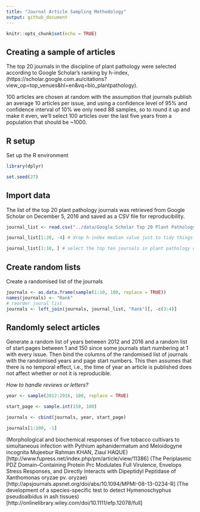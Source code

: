 ```yaml
---
title: "Journal Article Sampling Methodology"
output: github_document
---
```


```r
knitr::opts_chunk$set(echo = TRUE)
```

## Creating a sample of articles

The top 20 journals in the discipline of plant pathology were selected according to Google Scholar's ranking by h-index, (https://scholar.google.com.au/citations?view_op=top_venues&hl=en&vq=bio_plantpathology).

100 articles are chosen at random with the assumption that journals publish an average 10 articles per issue, and using a confidence level of 95% and confidence interval of 10% we only need 88 samples, so to round it up and make it even, we'll select 100 articles over the last five years from a population that should be ~1000.

## R setup
Set up the R environment

```r
library(dplyr)

set.seed(27)
```
## Import data
The list of the top 20 plant pathology journals was retrieved from Google Scholar on December 5, 2016 and saved as a CSV file for reproducibility.

```r
journal_list <- read.csv("../data/Google Scholar Top 20 Plant Pathology Journals 05-12-2016.csv")

journal_list[1:20, -4] # drop h-index median value just to tidy things up.

journal_list[1:10, ] # select the top ten journals in plant pathology only
```

## Create random lists
Create a randomised list of the journals

```r
journals <- as.data.frame(sample(1:10, 100, replace = TRUE))
names(journals) <- "Rank"
# reorder joural list
journals <- left_join(journals, journal_list, "Rank")[, -c(3:4)]
```

## Randomly select articles
Generate a random list of years between 2012 and 2016 and a random list of start pages between 1 and 150 since some journals start numbering at 1 with every issue. Then bind the columns of the randomised list of journals with the randomised years and page start numbers. This then assumes that there is no temporal effect, i.e., the time of year an article is published does not affect whether or not it is reproducible.

*How to handle reviews or letters?*

```r

year <- sample(2012:2016, 100, replace = TRUE)

start_page <- sample.int(150, 100)

journals <- cbind(journals, year, start_page)

journals[1:100, -1]
```


(Morphological and biochemical responses of five tobacco cultivars to simultaneous infection with Pythium aphanidermatum and Meloidogyne incognita
Mujeebur Rahman KHAN, Ziaul HAQUE)[http://www.fupress.net/index.php/pm/article/view/11386]
(The Periplasmic PDZ Domain–Containing Protein Prc Modulates Full Virulence, Envelops Stress Responses, and Directly Interacts with Dipeptidyl Peptidase of Xanthomonas oryzae pv. oryzae)[http://apsjournals.apsnet.org/doi/abs/10.1094/MPMI-08-13-0234-R]
(The development of a species-specific test to detect Hymenoschyphus pseudoalbidus in ash tissues)[http://onlinelibrary.wiley.com/doi/10.1111/efp.12078/full]
